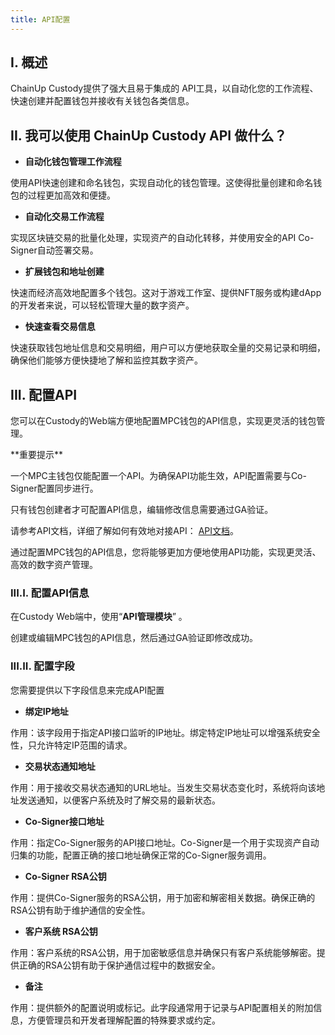 ```yaml
---
title: API配置
---
```


## I. 概述

ChainUp Custody提供了强大且易于集成的 API工具，以自动化您的工作流程、快速创建并配置钱包并接收有关钱包各类信息。

## II. 我可以使用 ChainUp Custody API 做什么？

- **自动化钱包管理工作流程**

使用API快速创建和命名钱包，实现自动化的钱包管理。这使得批量创建和命名钱包的过程更加高效和便捷。

- **自动化交易工作流程**

实现区块链交易的批量化处理，实现资产的自动化转移，并使用安全的API Co-Signer自动签署交易。

- **扩展钱包和地址创建**

快速而经济高效地配置多个钱包。这对于游戏工作室、提供NFT服务或构建dApp的开发者来说，可以轻松管理大量的数字资产。

- **快速查看交易信息**

快速获取钱包地址信息和交易明细，用户可以方便地获取全量的交易记录和明细，确保他们能够方便快捷地了解和监控其数字资产。


## III. 配置API

您可以在Custody的Web端方便地配置MPC钱包的API信息，实现更灵活的钱包管理。




<Warning>
**重要提示**

一个MPC主钱包仅能配置一个API。为确保API功能生效，API配置需要与Co-Signer配置同步进行。

只有钱包创建者才可配置API信息，编辑修改信息需要通过GA验证。

请参考API文档，详细了解如何有效地对接API： [API文档](/zh-cn/api-references/intro/custody-apis)。

通过配置MPC钱包的API信息，您将能够更加方便地使用API功能，实现更灵活、高效的数字资产管理。
</Warning>


### III.I. 配置API信息

在Custody Web端中，使用“**API管理模块**” 。

创建或编辑MPC钱包的API信息，然后通过GA验证即修改成功。


### III.II. 配置字段

您需要提供以下字段信息来完成API配置

- **绑定IP地址**

作用：该字段用于指定API接口监听的IP地址。绑定特定IP地址可以增强系统安全性，只允许特定IP范围的请求。

- **交易状态通知地址**

作用：用于接收交易状态通知的URL地址。当发生交易状态变化时，系统将向该地址发送通知，以便客户系统及时了解交易的最新状态。

- **Co-Signer接口地址**

作用：指定Co-Signer服务的API接口地址。Co-Signer是一个用于实现资产自动归集的功能，配置正确的接口地址确保正常的Co-Signer服务调用。

- **Co-Signer RSA公钥**

作用：提供Co-Signer服务的RSA公钥，用于加密和解密相关数据。确保正确的RSA公钥有助于维护通信的安全性。

- **客户系统 RSA公钥**

作用：客户系统的RSA公钥，用于加密敏感信息并确保只有客户系统能够解密。提供正确的RSA公钥有助于保护通信过程中的数据安全。

- **备注**

作用：提供额外的配置说明或标记。此字段通常用于记录与API配置相关的附加信息，方便管理员和开发者理解配置的特殊要求或约定。